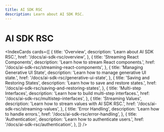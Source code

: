```yaml
---
title: AI SDK RSC
description: Learn about AI SDK RSC.
---
```


# AI SDK RSC

<IndexCards
  cards={[
    {
      title: 'Overview',
      description: 'Learn about AI SDK RSC.',
      href: '/docs/ai-sdk-rsc/overview',
    },
    {
      title: 'Streaming React Components',
      description: 'Learn how to stream React components.',
      href: '/docs/ai-sdk-rsc/streaming-react-components',
    },
    {
      title: 'Managing Generative UI State',
      description: 'Learn how to manage generative UI state.',
      href: '/docs/ai-sdk-rsc/generative-ui-state',
    },
    {
      title: 'Saving and Restoring States',
      description: 'Learn how to save and restore states.',
      href: '/docs/ai-sdk-rsc/saving-and-restoring-states',
    },
    {
      title: 'Multi-step Interfaces',
      description: 'Learn how to build multi-step interfaces.',
      href: '/docs/ai-sdk-rsc/multistep-interfaces',
    },
    {
      title: 'Streaming Values',
      description: 'Learn how to stream values with AI SDK RSC.',
      href: '/docs/ai-sdk-rsc/streaming-values',
    },
    {
      title: 'Error Handling',
      description: 'Learn how to handle errors.',
      href: '/docs/ai-sdk-rsc/error-handling',
    },
    {
      title: 'Authentication',
      description: 'Learn how to authenticate users.',
      href: '/docs/ai-sdk-rsc/authentication',
    },
  ]}
/>
